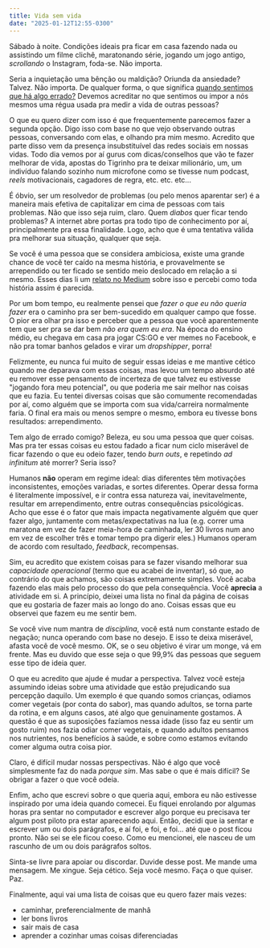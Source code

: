 ```yaml
---
title: Vida sem vida
date: "2025-01-12T12:55-0300"
---
```

Sábado à noite. Condições ideais pra ficar em casa fazendo nada ou assistindo um filme clichê,
maratonando série, jogando um jogo antigo, _scrollando_ o Instagram, foda-se. Não importa.

Seria a inquietação uma bênção ou maldição? Oriunda da ansiedade? Talvez. Não importa. De qualquer
forma, o que significa [quando sentimos que há algo errado?](https://genius.com/Linkin-park-papercut-lyrics)
Devemos acreditar no que sentimos ou impor a nós mesmos uma régua usada pra medir a vida de outras pessoas?

O que eu quero dizer com isso é que frequentemente parecemos fazer a segunda opção. Digo isso com base no que
vejo observando outras pessoas, conversando com elas, e olhando pra mim mesmo. Acredito que parte disso vem da
presença insubstituível das redes sociais em nossas vidas. Todo dia vemos por aí gurus com dicas/conselhos
que vão te fazer melhorar de vida, apostas do Tigrinho pra te deixar milionário, um, um indivíduo
falando sozinho num microfone como se tivesse num podcast, _reels_ motivacionais,
cagadores de regra, etc. etc. etc...

É óbvio, ser um resolvedor de problemas (ou pelo menos aparentar ser) é a maneira mais efetiva de capitalizar em
cima de pessoas com tais problemas. Não que isso seja ruim, claro. Quem _diabos_ quer ficar tendo problemas? A
internet abre portas pra todo tipo de conhecimento por aí, principalmente pra essa finalidade. Logo, acho que é
uma tentativa válida pra melhorar sua situação, qualquer que seja.

Se você é uma pessoa que se considera ambiciosa, existe uma grande chance de você ter caído na mesma história,
e provavelmente se arrependido ou ter ficado se sentido meio deslocado em relação a si mesmo. Esses dias li um
[relato no Medium](https://archive.is/yY2eo) sobre isso e percebi como toda história assim é parecida.

Por um bom tempo, eu realmente pensei que _fazer o que eu não queria fazer_ era o caminho pra ser bem-sucedido
em qualquer campo que fosse. O pior era olhar pra isso e perceber que a pessoa que você aparentemente tem que
ser pra se dar bem _não era quem eu era_. Na época do ensino médio, eu chegava em casa pra jogar CS:GO e ver
memes no Facebook, e não pra tomar banhos gelados e virar um _dropshipper_, porra!

Felizmente, eu nunca fui muito de seguir essas ideias e me mantive cético quando me deparava com essas coisas,
mas levou um tempo absurdo até eu remover esse pensamento de incerteza de que talvez eu estivesse "jogando
fora meu potencial", ou que poderia me sair melhor nas coisas que eu fazia. Eu tentei diversas coisas que
são comumente recomendadas por aí, como alguém que se importa com sua vida/carreira normalmente faria. O final
era mais ou menos sempre o mesmo, embora eu tivesse bons resultados: arrependimento.

Tem algo de errado comigo? Beleza, eu sou uma pessoa que quer coisas. Mas pra ter essas coisas eu estou
fadado a ficar num ciclo miserável de ficar fazendo o que eu odeio fazer, tendo _burn outs_, e
repetindo _ad infinitum_ até morrer? Seria isso?

Humanos **não** operam em regime ideal: dias diferentes têm motivações inconsistentes, emoções variadas,
e sortes diferentes. Operar dessa forma é literalmente impossível, e ir contra essa natureza vai,
inevitavelmente, resultar em arrependimento, entre outras consequências psicológicas. Acho que esse
é o fator que mais impacta negativamente alguém que quer fazer algo, juntamente com metas/expectativas
na lua (e.g. correr uma maratona em vez de fazer meia-hora de caminhada, ler 30 livros num ano em
vez de escolher três e tomar tempo pra digerir eles.) Humanos operam de acordo com
resultado, _feedback_, recompensas.

Sim, eu acredito que existem coisas para se fazer visando melhorar sua _capacidade operacional_
(termo que eu acabei de inventar), só que, ao contrário do que achamos, são coisas extremamente simples.
Você acaba fazendo elas mais pelo processo do que pela consequência. Você **aprecia** a atividade em si.
A princípio, deixei uma lista no final da página de coisas que eu gostaria de fazer mais ao longo do ano.
Coisas essas que eu observei que fazem eu me sentir bem.

Se você vive num mantra de _disciplina_, você está num constante estado de negação; nunca operando com
base no desejo. E isso te deixa miserável, afasta você de você mesmo. OK, se o seu objetivo é virar um
monge, vá em frente. Mas eu duvido que esse seja o que 99,9% das pessoas que seguem esse tipo de ideia quer.

O que eu acredito que ajude é mudar a perspectiva. Talvez você esteja assumindo ideias sobre uma atividade
que estão prejudicando sua percepção daquilo. Um exemplo é que quando somos crianças, odiamos comer vegetais
(por conta do sabor), mas quando adultos, se torna parte da rotina, e em alguns casos, até algo que genuinamente
gostamos. A questão é que as suposições fazíamos nessa idade (isso faz eu sentir um gosto ruim) nos fazia odiar
comer vegetais, e quando adultos pensamos nos nutrientes, nos benefícios à saúde, e sobre como estamos evitando
comer alguma outra coisa pior.

Claro, é difícil mudar nossas perspectivas. Não é algo que você simplesmente faz do nada _porque sim_.
Mas sabe o que é mais difícil? Se obrigar a fazer o que você odeia.

Enfim, acho que escrevi sobre o que queria aqui, embora eu não estivesse inspirado por uma ideia
quando comecei. Eu fiquei enrolando por algumas horas pra sentar no computador e escrever algo porque
eu precisava ter algum post piloto pra estar aparecendo aqui. Então, decidi que ia sentar e escrever um
ou dois parágrafos, e aí foi, e foi, e foi... até que o post ficou pronto. Não sei se ele ficou coeso.
Como eu mencionei, ele nasceu de um rascunho de um ou dois parágrafos soltos.

Sinta-se livre para apoiar ou discordar. Duvide desse post. Me mande uma mensagem.
Me xingue. Seja cético. Seja você mesmo. Faça o que quiser. Paz.

Finalmente, aqui vai uma lista de coisas que eu quero fazer mais vezes:
- caminhar, preferencialmente de manhã
- ler bons livros
- sair mais de casa
- aprender a cozinhar umas coisas diferenciadas
